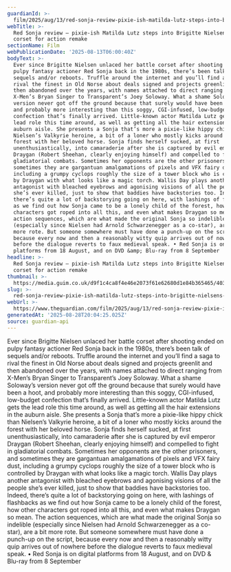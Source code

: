 ```yaml
---
guardianId: >-
  film/2025/aug/13/red-sonja-review-pixie-ish-matilda-lutz-steps-into-brigitte-nielsens-battle-corset-for-action-remake
webTitle: >-
  Red Sonja review – pixie-ish Matilda Lutz steps into Brigitte Nielsen’s battle
  corset for action remake
sectionName: Film
webPublicationDate: '2025-08-13T06:00:40Z'
bodyText: >-
  Ever since Brigitte Nielsen unlaced her battle corset after shooting ended on
  pulpy fantasy actioner Red Sonja back in the 1980s, there’s been talk of
  sequels and/or reboots. Truffle around the internet and you’ll find a saga to
  rival the finest in Old Norse about deals signed and projects greenlit and
  then abandoned over the years, with names attached to direct ranging from
  X-Men’s Bryan Singer to Transparent’s Joey Soloway. What a shame Soloway’s
  version never got off the ground because that surely would have been a hoot,
  and probably more interesting than this soggy, CGI-infused, low-budget
  confection that’s finally arrived. Little-known actor Matilda Lutz gets the
  lead role this time around, as well as getting all the hair extensions in the
  auburn aisle. She presents a Sonja that’s more a pixie-like hippy chick than
  Nielsen’s Valkyrie heroine, a bit of a loner who mostly kicks around the
  forest with her beloved horse. Sonja finds herself sucked, at first
  unenthusiastically, into camaraderie after she is captured by evil emperor
  Draygan (Robert Sheehan, clearly enjoying himself) and compelled to fight in
  gladiatorial combats. Sometimes her opponents are the other prisoners, and
  sometimes they are gargantuan amalgamations of pixels and VFX fairy dust,
  including a grumpy cyclops roughly the size of a tower block who is controlled
  by Draygan with what looks like a magic torch. Wallis Day plays another
  antagonist with bleached eyebrows and agonising visions of all the people
  she’s ever killed, just to show that baddies have backstories too. Indeed,
  there’s quite a lot of backstorying going on here, with lashings of flashbacks
  as we find out how Sonja came to be a lonely child of the forest, how other
  characters got roped into all this, and even what makes Draygan so mean. The
  action sequences, which are what made the original Sonja so indelible
  (especially since Nielsen had Arnold Schwarzenegger as a co-star), are a bit
  more rote. But someone somewhere must have done a punch-up on the script,
  because every now and then a reasonably witty quip arrives out of nowhere
  before the dialogue reverts to faux medieval speak. • Red Sonja is on digital
  platforms from 18 August, and on DVD &amp; Blu-ray from 8 September
headline: >-
  Red Sonja review – pixie-ish Matilda Lutz steps into Brigitte Nielsen’s battle
  corset for action remake
thumbnail: >-
  https://media.guim.co.uk/d9f1c4ca8f4e46e2073f61e62680d1e84b365465/403_0_3367_2694/500.jpg
slug: >-
  red-sonja-review-pixie-ish-matilda-lutz-steps-into-brigitte-nielsens-battle-corset-for-action-remake
webUrl: >-
  https://www.theguardian.com/film/2025/aug/13/red-sonja-review-pixie-ish-matilda-lutz-steps-into-brigitte-nielsens-battle-corset-for-action-remake
generatedAt: '2025-08-28T20:04:25.025Z'
source: guardian-api
---
```

Ever since Brigitte Nielsen unlaced her battle corset after shooting ended on pulpy fantasy actioner Red Sonja back in the 1980s, there’s been talk of sequels and/or reboots. Truffle around the internet and you’ll find a saga to rival the finest in Old Norse about deals signed and projects greenlit and then abandoned over the years, with names attached to direct ranging from X-Men’s Bryan Singer to Transparent’s Joey Soloway. What a shame Soloway’s version never got off the ground because that surely would have been a hoot, and probably more interesting than this soggy, CGI-infused, low-budget confection that’s finally arrived. Little-known actor Matilda Lutz gets the lead role this time around, as well as getting all the hair extensions in the auburn aisle. She presents a Sonja that’s more a pixie-like hippy chick than Nielsen’s Valkyrie heroine, a bit of a loner who mostly kicks around the forest with her beloved horse. Sonja finds herself sucked, at first unenthusiastically, into camaraderie after she is captured by evil emperor Draygan (Robert Sheehan, clearly enjoying himself) and compelled to fight in gladiatorial combats. Sometimes her opponents are the other prisoners, and sometimes they are gargantuan amalgamations of pixels and VFX fairy dust, including a grumpy cyclops roughly the size of a tower block who is controlled by Draygan with what looks like a magic torch. Wallis Day plays another antagonist with bleached eyebrows and agonising visions of all the people she’s ever killed, just to show that baddies have backstories too. Indeed, there’s quite a lot of backstorying going on here, with lashings of flashbacks as we find out how Sonja came to be a lonely child of the forest, how other characters got roped into all this, and even what makes Draygan so mean. The action sequences, which are what made the original Sonja so indelible (especially since Nielsen had Arnold Schwarzenegger as a co-star), are a bit more rote. But someone somewhere must have done a punch-up on the script, because every now and then a reasonably witty quip arrives out of nowhere before the dialogue reverts to faux medieval speak. • Red Sonja is on digital platforms from 18 August, and on DVD &amp; Blu-ray from 8 September
